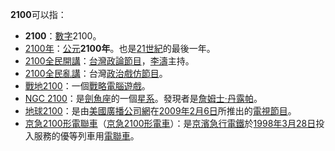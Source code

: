 '''2100'''可以指：
* '''2100'''：[[數字|數字]]2100。
* [[2100年代|2100年]]：[[公元|公元]]'''2100年'''。也是[[21世紀|21世紀]]的最後一年。
* [[2100全民開講|2100全民開講]]：[[台灣|台灣]][[政論節目|政論節目]]，[[李濤_(台灣)|李濤]]主持。
* [[2100全民亂講|2100全民亂講]]：台灣[[政治戲仿節目|政治戲仿節目]]。
* [[戰地2100|戰地2100]]：一個[[戰略|戰略]][[電腦遊戲|電腦遊戲]]。
* [[NGC_2100|NGC 2100]]：是[[劍魚座|劍魚座]]的一個[[星系|星系]]。發現者是[[詹姆士·丹露帕|詹姆士·丹露帕]]。
* [[地球2100|地球2100]]：是由[[美國廣播公司|美國廣播公司]][[網|網]]在[[2009年|2009年]][[2月6日|2月6日]]所推出的[[電視|電視]][[節目|節目]]。
* [[京急2100型電動列車|京急2100形電聯車]]（[[京急2100形電車|京急2100形電車]]）：是[[京濱急行電鐵|京濱急行電鐵]]於[[1998年|1998年]][[3月28日|3月28日]]投入服務的優等列車用[[電聯車|電聯車]]。

{{disambig|Cat=数字消歧义}}